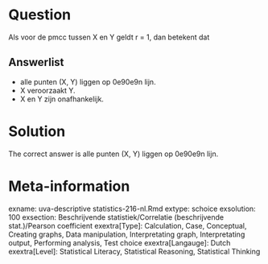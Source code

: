 Question
========

Als voor de pmcc tussen X en Y geldt r = 1, dan betekent dat 

Answerlist
----------
* alle punten (X, Y) liggen op \u00e9\u00e9n lijn.
* X veroorzaakt Y.
* X en Y zijn onafhankelijk.

Solution
========

The correct answer is  alle punten (X, Y) liggen op \u00e9\u00e9n lijn. 

Meta-information
================
exname: uva-descriptive statistics-216-nl.Rmd 
extype: schoice 
exsolution: 100 
exsection: Beschrijvende statistiek/Correlatie (beschrijvende stat.)/Pearson coefficient
exextra[Type]: Calculation, Case, Conceptual, Creating graphs, Data manipulation, Interpretating graph, Interpretating output, Performing analysis, Test choice 
exextra[Langauge]: Dutch 
exextra[Level]: Statistical Literacy, Statistical Reasoning, Statistical Thinking 
